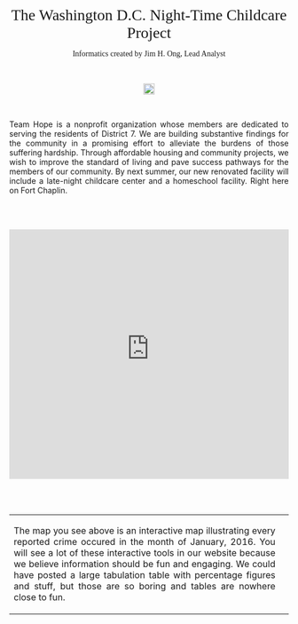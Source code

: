 <br><br><br><br><br/></tr>
<p style="text-align: center;"><span style="font-size:28px;"><span style="font-family:georgia,serif;">
The Washington D.C. Night-Time Childcare Project
</span>
</span>
</p>

<p style="text-align: center;"><span style="font-family:calibri;">Informatics created by Jim H. Ong, Lead Analyst
</span>
</p>
<br>
<p style="text-align: center;"><img src="http://open.dc.gov/open-source-guidelines/assets/img/dc_logo.png" height="20px" width="20px" /></p>
<br>
<p style="text-align: justify;">
Team Hope is a nonprofit organization whose members are dedicated to serving the residents of District 7. We are building substantive findings for the community in a promising effort to alleviate the burdens of those suffering hardship. Through affordable housing and community projects, we wish to improve the standard of living and pave success pathways for the members of our community. By next summer, our new renovated facility will include a late-night childcare center and a homeschool facility. Right here on Fort Chaplin.</p>
<br>
<br>
<p>
<iframe src="https://easytoremember.shinyapps.io/DC_Crime_Map/" style="border: none; width: 100%; height: 450px"></iframe>
</p>
<br>
<br>
<table style="height: 100%;" width="100%" cellpadding="5px">
<tbody>
<tr>
<td>
<p style="text-align: justify">
The map you see above is an interactive map illustrating every reported crime occured in the month of January, 2016. You will see a lot of these interactive tools in our website because we believe information should be fun and engaging. We could have posted a large tabulation table with percentage figures and stuff, but those are so boring and tables are nowhere close to fun.</p>
</td>
<td>
</td>
</tr>
</tbody>
</table>
<br>
<br>